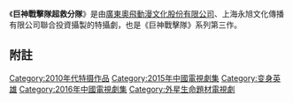 《'''巨神戰擊隊超救分隊'''》是由[[廣東奧飛動漫文化股份有限公司|廣東奧飛動漫文化股份有限公司]]、上海永旭文化傳播有限公司聯合投資攝製的特攝劇，也是《巨神戰擊隊》系列第三作。

== 附註 ==
<references/>

{{電視節目的變遷
|電視台= [[廣州奧飛文化傳播有限公司|廣州奧飛文化傳播有限公司]]
|播放檔次=
|節目名稱= [[巨神战击队之超救分队|巨神战击队之超救分队]]<br />(2016年10月17日 - )
|上一節目= [[铠甲勇士捕將|铠甲勇士捕將]]<br />(2015年11月27日 - )
|下一節目= [[铠甲勇士猎铠|铠甲勇士猎铠]]<br />(2018年10明 月17日 - )
}}
{{巨神戰擊隊}}
{{奥飞品牌特摄作品}}
[[Category:2010年代特摄作品|Category:2010年代特摄作品]]
[[Category:2015年中國電視劇集|Category:2015年中國電視劇集]]
[[Category:变身英雄|Category:变身英雄]]
[[Category:2016年中國電視劇集|Category:2016年中國電視劇集]]
[[Category:外星生命題材電視劇|Category:外星生命題材電視劇]]